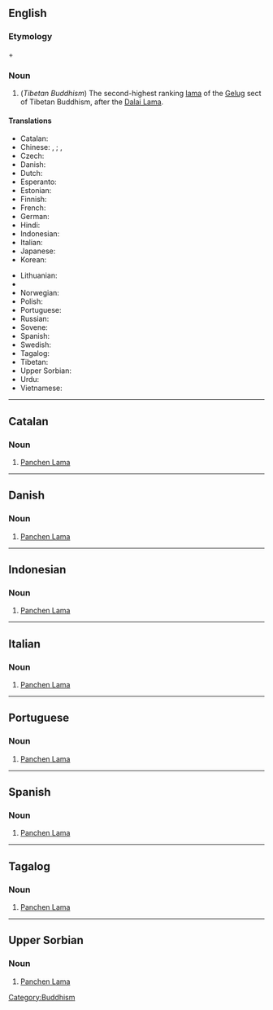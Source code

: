 ==English==
{{wikipedia}}

===Etymology===
{{etyl|sa|bo}} {{term|lang=sa|sc=Deva|tr=paṇḍita|||scholar}} + {{etyl|bo|-}} {{term|lang=bo|sc=Tibt|tr=chenpo|||great}} {{rfscript|Devanagari}} {{rfscript|Tibetan}}

===Noun===
{{en-noun}}

# (''Tibetan Buddhism'') The second-highest ranking [[lama]] of the [[Gelug]] sect of Tibetan Buddhism, after the [[Dalai Lama]].

====Translations====
{{trans-top}}
* Catalan: {{t|ca|Panchen Lama}}
* Chinese: {{t|zh|sc=Hant|班禪喇嘛}}, {{t|zh|sc=Hans|班禅喇嘛}}; {{t|zh|sc=Hant|班禪額爾德尼}}, {{t|zh|sc=Hans|班禅额尔德尼}}
* Czech: {{t|cs|Pančhenlama}}
* Danish: {{t|da|Panchen Lama}}
* Dutch: {{t|nl|Panchen lama}}
* Esperanto: {{t|eo|Panĉen-lamao}}
* Estonian: {{t|et|Pantšen-laama}}
* Finnish: {{t|fi|Panchen-lama}}
* French: {{t|fr|Panchen-lama}}
* German: {{t|de|Penchen Lama}}
* Hindi: {{t|hi|sc=Deva|पंचेन लामा}}
* Indonesian: {{t|id|Panchen Lama}}
* Italian: {{t|it|Panchen Lama}}
* Japanese: {{t|ja|sc=Jpan|パンチェン・ラマ}}
* Korean: {{t|ko|sc=Kore|판첸 라마}}
{{trans-mid}}
* Lithuanian: {{t|lt|Pančen Lama}}
* {{trreq|Nepali}}
* Norwegian: {{t|no|Panchen Lama}}
* Polish: {{t|pl|Panczenlama}}
* Portuguese: {{t|pt|Panchen Lama}}
* Russian: {{t|ru|Панчен-лама}}
* Sovene: {{t|sl|Pančen Lama}}
* Spanish: {{t|es|Panchen Lama}}
* Swedish: {{t|sv|Panchen lama}}
* Tagalog: {{t|tl|Panchen Lama}}
* Tibetan: {{t|bo|sc=Tibt|པན་ཆེན་བླ་མ|tr=Pan-chen Bla-ma}}
* Upper Sorbian: {{t|hsb|Panchen Lama}}
* Urdu: {{t|ur|sc=ur-Arab|پنچن لاما}}
* Vietnamese: {{t|vi|Ban-thiền Lạt-ma}}
{{trans-bottom}}

[[Category:Buddhism]]

----

==Catalan==

===Noun===
{{infl|ca|noun}}

# [[Panchen Lama]]

----

==Danish==

===Noun===
{{infl|da|noun}}

# [[Panchen Lama]]

----

==Indonesian==

===Noun===
{{infl|id|noun}}

# [[Panchen Lama]]

----

==Italian==

===Noun===
{{infl|it|noun}}

# [[Panchen Lama]]

----

==Portuguese==

===Noun===
{{infl|pt|noun}}

# [[Panchen Lama]]

----

==Spanish==

===Noun===
{{infl|es|noun}}

# [[Panchen Lama]]

----

==Tagalog==

===Noun===
{{infl|tl|noun}}

# [[Panchen Lama]]

----

==Upper Sorbian==

===Noun===
{{infl|hsb|noun}}

# [[Panchen Lama]]